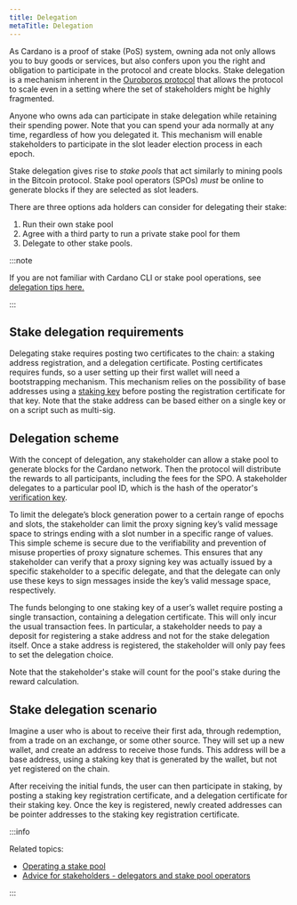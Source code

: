 ```yaml
---
title: Delegation
metaTitle: Delegation
---
```


As Cardano is a proof of stake (PoS) system, owning ada not only allows you to
buy goods or services, but also confers upon you the right and obligation to
participate in the protocol and create blocks. Stake delegation is a mechanism
inherent in the [Ouroboros protocol](https://eprint.iacr.org/2016/889.pdf) that
allows the protocol to scale even in a setting where the set of stakeholders
might be highly fragmented.

Anyone who owns ada can participate in stake delegation while retaining their
spending power. Note that you can spend your ada normally at any time,
regardless of how you delegated it. This mechanism will enable stakeholders to
participate in the slot leader election process in each epoch.

Stake delegation gives rise to _stake pools_ that act similarly to mining pools
in the Bitcoin protocol. Stake pool operators (SPOs) _must_ be online to
generate blocks if they are selected as slot leaders.

There are three options ada holders can consider for delegating their stake:

1. Run their own stake pool
2. Agree with a third party to run a private stake pool for them
3. Delegate to other stake pools.

:::note

If you are not familiar with Cardano CLI or stake pool operations, see
[delegation tips here.](/about-cardano/new-to-cardano/how-to-delegate)

:::

## Stake delegation requirements

Delegating stake requires posting two certificates to the chain: a staking
address registration, and a delegation certificate. Posting certificates
requires funds, so a user setting up their first wallet will need a
bootstrapping mechanism. This mechanism relies on the possibility of base
addresses using a
[staking key](https://github.com/input-output-hk/cardano-rosetta/tree/master/examples#staking-key-registration-and-delegation)
before posting the registration certificate for that key. Note that the stake
address can be based either on a single key or on a script such as
multi-sig.

## Delegation scheme

With the concept of delegation, any stakeholder can allow a stake pool to
generate blocks for the Cardano network. Then the protocol will distribute the
rewards to all participants, including the fees for the SPO. A stakeholder
delegates to a particular pool ID, which is the hash of the operator's
[verification key](/about-cardano/learn/cardano-keys#vrf-keys).

To limit the delegate’s block generation power to a certain range of epochs and
slots, the stakeholder can limit the proxy signing key’s valid message space to
strings ending with a slot number in a specific range of values. This simple
scheme is secure due to the verifiability and prevention of misuse properties of
proxy signature schemes. This ensures that any stakeholder can verify that a
proxy signing key was actually issued by a specific stakeholder to a specific
delegate, and that the delegate can only use these keys to sign messages inside
the key’s valid message space, respectively.

The funds belonging to one staking key of a user’s wallet require posting a
single transaction, containing a delegation certificate. This will only incur
the usual transaction fees. In particular, a stakeholder needs to pay a deposit
for registering a stake address and not for the stake delegation itself. Once a
stake address is registered, the stakeholder will only pay fees to set the
delegation choice.

Note that the stakeholder's stake will count for the pool's stake during the
reward calculation.

## Stake delegation scenario

Imagine a user who is about to receive their first ada, through redemption, from
a trade on an exchange, or some other source. They will set up a new wallet, and
create an address to receive those funds. This address will be a base address,
using a staking key that is generated by the wallet, but not yet registered on
the chain.

After receiving the initial funds, the user can then participate in staking, by
posting a staking key registration certificate, and a delegation certificate for
their staking key. Once the key is registered, newly created addresses can be
pointer addresses to the staking key registration certificate.

:::info

Related topics:

- [Operating a stake pool](https://developers.cardano.org/docs/operate-a-stake-pool/)
- [Advice for stakeholders - delegators and stake pool operators](https://iohk.io/en/blog/posts/2020/11/13/the-general-perspective-on-staking-in-cardano/)

:::
